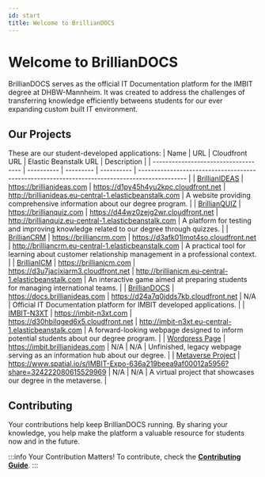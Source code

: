 ```yaml
---
id: start
title: Welcome to BrillianDOCS
---
```


# Welcome to BrillianDOCS

BrillianDOCS serves as the official IT Documentation platform for the IMBIT degree at DHBW-Mannheim.
It was created to address the challenges of transferring knowledge efficiently betweens students for our ever expanding custom built IT environment.

## Our Projects

These are our student-developed applications:
| Name                                 | URL | Cloudfront URL | Elastic Beanstalk URL | Description                                                                          |
| ------------------------------------ | ---------- | --------- | ---------- | --------------------------------------------------------------------------------------------- |
| [BrillianIDEAS](projects/brillianideas)      | https://brillianideas.com | https://d1py45h4yu2kpc.cloudfront.net | http://brillianideas.eu-central-1.elasticbeanstalk.com | A website providing comprehensive information about our degree program.                       |
| [BrillianQUIZ](projects/brillianquiz)        | https://brillianquiz.com | https://d44wz0zejg2wr.cloudfront.net | http://brillianquiz.eu-central-1.elasticbeanstalk.com | A platform for testing and improving knowledge related to our degree through quizzes.         |
| [BrillianCRM](projects/brilliancrm)         | https://brilliancrm.com | https://d3afk01lmot4so.cloudfront.net | http://brilliancrm.eu-central-1.elasticbeanstalk.com | A practical tool for learning about customer relationship management in a professional context. |
| [BrillianICM](projects/brillianicm)          | https://brillianicm.com | https://d3u7jacjxiarm3.cloudfront.net | http://brillianicm.eu-central-1.elasticbeanstalk.com | An interactive game aimed at preparing students for managing international teams.             |
| [BrillianDOCS](projects/brilliandocs)          | https://docs.brillianideas.com | https://d24a7q0jdds7kb.cloudfront.net | N/A | Official IT Documentation platform for IMBIT developed applications. |
| [IMBIT-N3XT](projects/imbit-n3xt)            | https://imbit-n3xt.com | https://d30hbilqged6x5.cloudfront.net	| http://imbit-n3xt.eu-central-1.elasticbeanstalk.com | A forward-looking webpage designed to inform potential students about our degree program.     |
| [Wordpress Page](projects/other/wordpress) | https://imbit.brillianideas.com | N/A | N/A | Unfinished, legacy webpage serving as an information hub about our degree. |
| [Metaverse Project](projects/other/metaverse) | https://www.spatial.io/s/IMBIT-Expo-636a219beea9af00012a5956?share=324222080615529969 | N/A | N/A | A virtual project that showcases our degree in the metaverse. |

## Contributing

Your contributions help keep BrillianDOCS running. By sharing your knowledge, you help make the platform a valuable resource for students now and in the future.

:::info Your Contribution Matters!
To contribute, check the **[Contributing Guide](/getting-started/contributing)**.
:::

